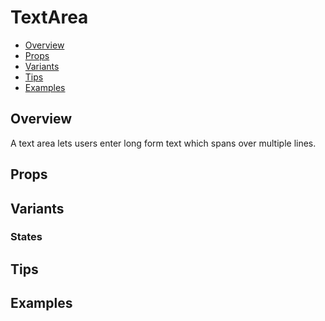 
<Meta of={TextAreaStories} />

# TextArea

- [Overview](#overview)
- [Props](#props)
- [Variants](#variants)
- [Tips](#tips)
- [Examples](#examples)

## Overview
A text area lets users enter long form text which spans over multiple lines.
<Canvas of={TextAreaStories.Default} />


## Props

<Controls of={TextAreaStories.Default} />


## Variants

### States

<Canvas of={TextAreaStories.Variants} />


## Tips 


## Examples

